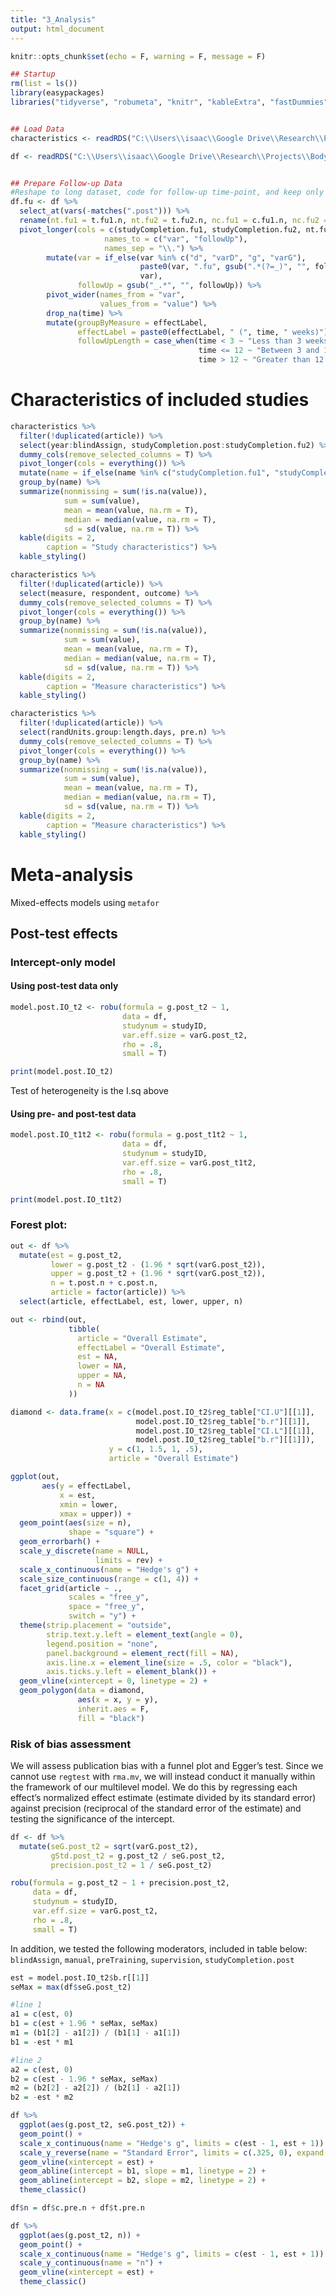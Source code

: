 ```yaml
---
title: "3_Analysis"
output: html_document
---
```


```r
knitr::opts_chunk$set(echo = F, warning = F, message = F)
```

```r
## Startup
rm(list = ls())
library(easypackages)
libraries("tidyverse", "robumeta", "knitr", "kableExtra", "fastDummies")


## Load Data
characteristics <- readRDS("C:\\Users\\isaac\\Google Drive\\Research\\Projects\\Body Dissatisfaction Meta-Analysis\\BD-depression-meta-analysis\\Data\\Clean Data.rds")

df <- readRDS("C:\\Users\\isaac\\Google Drive\\Research\\Projects\\Body Dissatisfaction Meta-Analysis\\BD-depression-meta-analysis\\Data\\Data With Effect Sizes.rds")


## Prepare Follow-up Data
#Reshape to long dataset, code for follow-up time-point, and keep only follow-up outcomes
df.fu <- df %>%
  select_at(vars(-matches(".post"))) %>%
  rename(nt.fu1 = t.fu1.n, nt.fu2 = t.fu2.n, nc.fu1 = c.fu1.n, nc.fu2 = c.fu2.n) %>%
  pivot_longer(cols = c(studyCompletion.fu1, studyCompletion.fu2, nt.fu1, nt.fu2, nc.fu1, nc.fu2, time.fu1:varG.fu2_t2),
                     names_to = c("var", "followUp"),
                     names_sep = "\\.") %>%
        mutate(var = if_else(var %in% c("d", "varD", "g", "varG"),
                             paste0(var, ".fu", gsub(".*(?=_)", "", followUp, perl = T)),
                             var),
               followUp = gsub("_.*", "", followUp)) %>%
        pivot_wider(names_from = "var",
                    values_from = "value") %>%
        drop_na(time) %>%
        mutate(groupByMeasure = effectLabel,
               effectLabel = paste0(effectLabel, " (", time, " weeks)"),
               followUpLength = case_when(time < 3 ~ "Less than 3 weeks",
                                          time <= 12 ~ "Between 3 and 12 weeks",
                                          time > 12 ~ "Greater than 12 weeks"))
```

# Characteristics of included studies

```r
characteristics %>%
  filter(!duplicated(article)) %>%
  select(year:blindAssign, studyCompletion.post:studyCompletion.fu2) %>%
  dummy_cols(remove_selected_columns = T) %>%
  pivot_longer(cols = everything()) %>%
  mutate(name = if_else(name %in% c("studyCompletion.fu1", "studyCompletion.fu2"), "studyCompletion.fu", name)) %>%
  group_by(name) %>%
  summarize(nonmissing = sum(!is.na(value)),
            sum = sum(value),
            mean = mean(value, na.rm = T),
            median = median(value, na.rm = T),
            sd = sd(value, na.rm = T)) %>%
  kable(digits = 2,
        caption = "Study characteristics") %>%
  kable_styling()
```

```r
characteristics %>%
  filter(!duplicated(article)) %>%
  select(measure, respondent, outcome) %>%
  dummy_cols(remove_selected_columns = T) %>%
  pivot_longer(cols = everything()) %>%
  group_by(name) %>%
  summarize(nonmissing = sum(!is.na(value)),
            sum = sum(value),
            mean = mean(value, na.rm = T),
            median = median(value, na.rm = T),
            sd = sd(value, na.rm = T)) %>%
  kable(digits = 2,
        caption = "Measure characteristics") %>%
  kable_styling()
```

```r
characteristics %>%
  filter(!duplicated(article)) %>%
  select(randUnits.group:length.days, pre.n) %>%
  dummy_cols(remove_selected_columns = T) %>%
  pivot_longer(cols = everything()) %>%
  group_by(name) %>%
  summarize(nonmissing = sum(!is.na(value)),
            sum = sum(value),
            mean = mean(value, na.rm = T),
            median = median(value, na.rm = T),
            sd = sd(value, na.rm = T)) %>%
  kable(digits = 2,
        caption = "Measure characteristics") %>%
  kable_styling()
```

# Meta-analysis

Mixed-effects models using `metafor`

## Post-test effects

### Intercept-only model

#### Using post-test data only

```r
model.post.IO_t2 <- robu(formula = g.post_t2 ~ 1,
                         data = df,
                         studynum = studyID,
                         var.eff.size = varG.post_t2,
                         rho = .8,
                         small = T)

print(model.post.IO_t2)
```

Test of heterogeneity is the I.sq above

#### Using pre- and post-test data

```r
model.post.IO_t1t2 <- robu(formula = g.post_t1t2 ~ 1,
                         data = df,
                         studynum = studyID,
                         var.eff.size = varG.post_t1t2,
                         rho = .8,
                         small = T)

print(model.post.IO_t1t2)
```

### Forest plot: 

```r
out <- df %>%
  mutate(est = g.post_t2,
         lower = g.post_t2 - (1.96 * sqrt(varG.post_t2)),
         upper = g.post_t2 + (1.96 * sqrt(varG.post_t2)),
         n = t.post.n + c.post.n,
         article = factor(article)) %>%
  select(article, effectLabel, est, lower, upper, n)

out <- rbind(out,
             tibble(
               article = "Overall Estimate",
               effectLabel = "Overall Estimate",
               est = NA, 
               lower = NA, 
               upper = NA, 
               n = NA
             ))

diamond <- data.frame(x = c(model.post.IO_t2$reg_table["CI.U"][[1]], 
                            model.post.IO_t2$reg_table["b.r"][[1]], 
                            model.post.IO_t2$reg_table["CI.L"][[1]], 
                            model.post.IO_t2$reg_table["b.r"][[1]]), 
                      y = c(1, 1.5, 1, .5),
                      article = "Overall Estimate")

ggplot(out, 
       aes(y = effectLabel, 
           x = est,
           xmin = lower,
           xmax = upper)) +
  geom_point(aes(size = n), 
             shape = "square") +
  geom_errorbarh() +
  scale_y_discrete(name = NULL, 
                   limits = rev) +
  scale_x_continuous(name = "Hedge's g") +
  scale_size_continuous(range = c(1, 4)) +
  facet_grid(article ~ .,
             scales = "free_y",
             space = "free_y",
             switch = "y") +
  theme(strip.placement = "outside",
        strip.text.y.left = element_text(angle = 0),
        legend.position = "none",
        panel.background = element_rect(fill = NA),
        axis.line.x = element_line(size = .5, color = "black"),
        axis.ticks.y.left = element_blank()) +
  geom_vline(xintercept = 0, linetype = 2) +
  geom_polygon(data = diamond, 
               aes(x = x, y = y),
               inherit.aes = F,
               fill = "black")
```

### Risk of bias assessment

We will assess publication bias with a funnel plot and Egger's test. Since we cannot use `regtest` with `rma.mv`, we will instead conduct it manually within the framework of our multilevel model. We do this by regressing each effect's normalized effect estimate (estimate divided by its standard error) against precision (reciprocal of the standard error of the estimate) and testing the significance of the intercept.

```r
df <- df %>%
  mutate(seG.post_t2 = sqrt(varG.post_t2),
         gStd.post_t2 = g.post_t2 / seG.post_t2,
         precision.post_t2 = 1 / seG.post_t2)

robu(formula = g.post_t2 ~ 1 + precision.post_t2,
     data = df,
     studynum = studyID,
     var.eff.size = varG.post_t2,
     rho = .8,
     small = T)
```

In addition, we tested the following moderators, included in table below: `blindAssign`, `manual`, `preTraining`, `supervision`, `studyCompletion.post`

```r
est = model.post.IO_t2$b.r[[1]]
seMax = max(df$seG.post_t2)

#line 1
a1 = c(est, 0)
b1 = c(est + 1.96 * seMax, seMax)
m1 = (b1[2] - a1[2]) / (b1[1] - a1[1])
b1 = -est * m1

#line 2
a2 = c(est, 0)
b2 = c(est - 1.96 * seMax, seMax)
m2 = (b2[2] - a2[2]) / (b2[1] - a2[1])
b2 = -est * m2

df %>%
  ggplot(aes(g.post_t2, seG.post_t2)) +
  geom_point() +
  scale_x_continuous(name = "Hedge's g", limits = c(est - 1, est + 1)) +
  scale_y_reverse(name = "Standard Error", limits = c(.325, 0), expand = c(0, 0)) +
  geom_vline(xintercept = est) +
  geom_abline(intercept = b1, slope = m1, linetype = 2) +
  geom_abline(intercept = b2, slope = m2, linetype = 2) +
  theme_classic()
```

```r
df$n = df$c.pre.n + df$t.pre.n

df %>%
  ggplot(aes(g.post_t2, n)) +
  geom_point() +
  scale_x_continuous(name = "Hedge's g", limits = c(est - 1, est + 1)) +
  scale_y_continuous(name = "n") +
  geom_vline(xintercept = est) +
  theme_classic()
```
